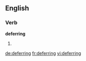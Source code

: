 ==English==
===Verb===
'''deferring'''
#{{present participle of|defer}}

[[de:deferring]]
[[fr:deferring]]
[[vi:deferring]]